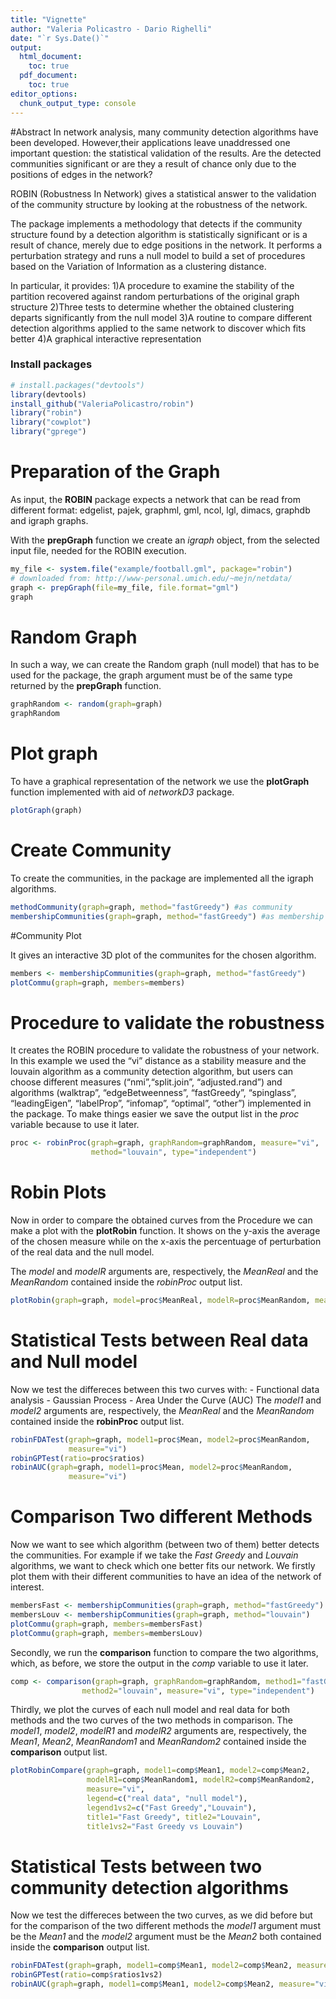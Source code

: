 ```yaml
---
title: "Vignette"
author: "Valeria Policastro - Dario Righelli"
date: "`r Sys.Date()`"
output:
  html_document: 
    toc: true
  pdf_document: 
    toc: true
editor_options: 
  chunk_output_type: console
---
```


#Abstract
In network analysis, many community detection algorithms have been developed. 
However,their applications leave unaddressed one important question: 
the statistical validation of the results. 
Are the detected communities significant or are they a result of chance only 
due to the positions of edges in the network?

ROBIN (Robustness In Network) gives a statistical answer to the validation of 
the community structure by looking at the robustness of the network.

The package implements a methodology that detects if the community structure 
found by a detection algorithm is statistically significant or is a result 
of chance, merely due to edge positions in the network. It performs a 
perturbation strategy and runs a null model to build a set of procedures based 
on the Variation of Information as a clustering distance. 

In particular, it provides:
1)A procedure to examine the stability of the partition recovered against random 
perturbations of the original graph structure
2)Three tests to determine whether the obtained clustering departs significantly 
from the null model
3)A routine to compare different detection algorithms applied to the same 
network to discover which fits better
4)A graphical interactive representation 

### Install packages
```r
# install.packages("devtools")
library(devtools)
install_github("ValeriaPolicastro/robin")
library("robin")
library("cowplot")
library("gprege")
```


# Preparation of the Graph 
As input, the **ROBIN** package expects a network that can be read from different 
format: edgelist, pajek, graphml, gml, ncol, lgl, dimacs, graphdb and igraph 
graphs.

With the **prepGraph** function we create an *igraph* object, from the selected 
input file, needed for the ROBIN execution.

```r
my_file <- system.file("example/football.gml", package="robin")
# downloaded from: http://www-personal.umich.edu/~mejn/netdata/
graph <- prepGraph(file=my_file, file.format="gml")
graph
```

# Random Graph 
In such a way, we can create the Random graph (null model) that has to be used 
for the package, the graph argument must be of the same type returned by the 
**prepGraph** function.

```r
graphRandom <- random(graph=graph)
graphRandom
```

# Plot graph
To have a graphical representation of the network we use the **plotGraph** 
function implemented with aid of *networkD3* package.

```r
plotGraph(graph)
```

# Create Community 
To create the communities, in the package are implemented all the igraph 
algorithms.

```r
methodCommunity(graph=graph, method="fastGreedy") #as community 
membershipCommunities(graph=graph, method="fastGreedy") #as membership
```

#Community Plot

It gives an interactive 3D plot of the communites for the chosen algorithm.

```r
members <- membershipCommunities(graph=graph, method="fastGreedy")
plotCommu(graph=graph, members=members)
```

# Procedure to validate the robustness
It creates the ROBIN procedure to validate the robustness of your network.
In this example we used the "vi" distance as a stability measure and the louvain 
algorithm as a community detection algorithm, but users can choose different 
measures ("nmi","split.join", "adjusted.rand") and algorithms (walktrap", 
"edgeBetweenness", "fastGreedy", "spinglass", "leadingEigen", "labelProp", 
"infomap", "optimal", "other") implemented in the package.
To make things easier we save the output list in the *proc* variable because 
to use it later.

```r
proc <- robinProc(graph=graph, graphRandom=graphRandom, measure="vi", 
                  method="louvain", type="independent")
```

# Robin Plots
Now in order to compare the obtained curves from the Procedure we can make a 
plot with the **plotRobin** function.
It shows on the y-axis the average of the chosen measure while on the x-axis 
the percentuage of perturbation of the real data and the null model.

The *model* and *modelR* arguments are, respectively, the *MeanReal* and the 
*MeanRandom* contained inside the *robinProc* output list.

```r
plotRobin(graph=graph, model=proc$MeanReal, modelR=proc$MeanRandom, measure="vi")
```

# Statistical Tests between Real data and Null model 
Now we test the differeces between this two curves with:
- Functional data analysis
- Gaussian Process
- Area Under the Curve (AUC)
The *model1* and *model2* arguments are, respectively, the *MeanReal* and the 
*MeanRandom* contained inside the **robinProc** output list.

```r
robinFDATest(graph=graph, model1=proc$Mean, model2=proc$MeanRandom, 
             measure="vi")
robinGPTest(ratio=proc$ratios)
robinAUC(graph=graph, model1=proc$Mean, model2=proc$MeanRandom, 
             measure="vi")
```

# Comparison Two different Methods
Now we want to see which algorithm (between two of them) better detects the 
communities.
For example if we take the *Fast Greedy* and *Louvain* algorithms, 
we want to check which one better fits our network.
We firstly plot them with their different communities to have an idea of 
the network of interest.

```r
membersFast <- membershipCommunities(graph=graph, method="fastGreedy")
membersLouv <- membershipCommunities(graph=graph, method="louvain")
plotCommu(graph=graph, members=membersFast)
plotCommu(graph=graph, members=membersLouv)
```

Secondly, we run the **comparison** function to compare the two algorithms, 
which, as before, we store the output in the *comp* variable to use it later.

```r
comp <- comparison(graph=graph, graphRandom=graphRandom, method1="fastGreedy",
                method2="louvain", measure="vi", type="independent")
```

Thirdly, we plot the curves of each null model and real data for both
methods and the two curves of the two methods in comparison.
The *model1*, *model2*, *modelR1* and *modelR2* arguments are, respectively, 
the *Mean1*, *Mean2*, *MeanRandom1* and *MeanRandom2* contained inside 
the **comparison** output list.

```r
plotRobinCompare(graph=graph, model1=comp$Mean1, model2=comp$Mean2,
                 modelR1=comp$MeanRandom1, modelR2=comp$MeanRandom2,
                 measure="vi",
                 legend=c("real data", "null model"),
                 legend1vs2=c("Fast Greedy","Louvain"),
                 title1="Fast Greedy", title2="Louvain",
                 title1vs2="Fast Greedy vs Louvain")
```

# Statistical Tests between two community detection algorithms
Now we test the differeces between the two curves, as we did before but for the
comparison of the two different methods the *model1* argument must be the 
*Mean1* and the *model2* argument must be the *Mean2* both contained inside 
the **comparison** output list.

```r
robinFDATest(graph=graph, model1=comp$Mean1, model2=comp$Mean2, measure="vi")
robinGPTest(ratio=comp$ratios1vs2)
robinAUC(graph=graph, model1=comp$Mean1, model2=comp$Mean2, measure="vi")
```

